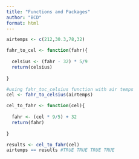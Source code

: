 ```yaml
---
title: "Functions and Packages"
author: "BCD"
format: html
---
```


```r
airtemps <- c(212,30.3,78,32)
```

```r
fahr_to_cel <- function(fahr){
  
  celsius <- (fahr - 32) * 5/9
  return(celsius)
  
}
```

```r
#using fahr_toc_celsius function with air temps
cel <- fahr_to_celsius(airtemps)
```

```r
cel_to_fahr <- function(cel){
  
  fahr <- (cel * 9/5) + 32
  return(fahr)
  
}
```

```r
results <- cel_to_fahr(cel)
airtemps == results #TRUE TRUE TRUE TRUE
```

